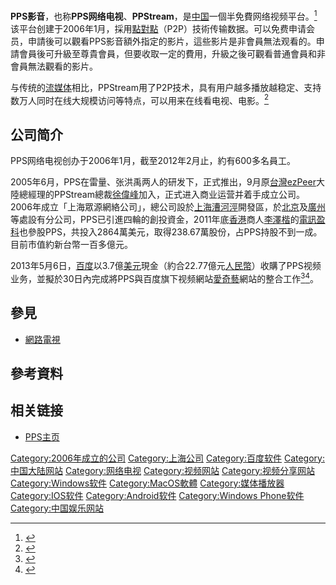 {{noteTA
|G1=IT
|G2=Communication
|1=zh-cn:高清;zh-hk:高清;zh-tw:高畫質;zh-hans:高清;zh-hant:高畫質;zh-mo:高清;
}}
{{Infobox_Software
| name = PPStream
| logo= PPS_TV_LOGO2018.png
| screenshot =
| caption =
| developer = 上海眾源網絡公司
| frequently_updated     = Yes<!--發佈版本更新？請不要編輯本頁，只須點按版本號碼！-->
| operating_system = [[Microsoft_Windows|Microsoft Windows]]<br>[[Mac_OS_X|Mac OS X]]<br>[[iPhone|iPhone]]/[[iPad|iPad]]<br>[[Windows_Phone|Windows Phone]]<br>[[Android|Android]]
| genre = 視訊[[流媒體|流媒體]]播放
| license = [[免費軟體|免費軟體]]
| website = {{URL|http://www.pps.tv/}}
}}
'''PPS影音'''，也称'''PPS网络电视'''、'''PPStream'''，是[[中華人民共和國|中国]]一個半免費网络视频平台。<ref>{{cite news |title=iPad版PPS影音再升级，强化UGC功能 |url=http://www.ce.cn/yd/gd/201210/25/t20121025_23788427.shtml |accessdate=2021-11-03 |work=中国经济网 |archive-date=2021-11-03 |archive-url=https://web.archive.org/web/20211103235558/http://www.ce.cn/yd/gd/201210/25/t20121025_23788427.shtml }}</ref>该平台创建于2006年1月，採用[[點對點|點對點]]（P2P）技術传输数据。可以免费申请会员，申請後可以觀看PPS影音額外指定的影片，這些影片是非會員無法观看的。申請會員後可升級至尊貴會員，但要收取一定的費用，升級之後可觀看普通會員和非會員無法觀看的影片。

与传统的[[流媒体|流媒体]]相比，PPStream用了P2P技术，具有用户越多播放越稳定、支持数万人同时在线大规模访问等特点，可以用来在线看电视、电影。<ref>{{cite news |title=PPS iphone客户端 用户最受欢迎的娱乐软件 |url=https://tech.huanqiu.com/article/9CaKrnJvwbj |accessdate=2021-11-03 |work=环球网 |archive-date=2022-03-08 |archive-url=https://web.archive.org/web/20220308202434/https://tech.huanqiu.com/article/9CaKrnJvwbj }}</ref>

== 公司简介 ==
PPS网络电视创办于2006年1月，截至2012年2月止，約有600多名員工。

2005年6月，PPS在雷量、张洪禹两人的研发下，正式推出，9月原[[中華民國|台灣]][[ezPeer|ezPeer]]大陸總經理的PPStream總裁[[徐偉峰|徐偉峰]]加入，正式进入商业运营并着手成立公司。2006年成立「上海眾源網絡公司」，總公司設於[[上海|上海]][[漕河涇|漕河涇]]開發區，於[[北京|北京]]及[[廣州|廣州]]等處設有分公司，PPS已引進四輪的創投資金，2011年底[[香港|香港]]商人[[李澤楷|李澤楷]]的[[電訊盈科|電訊盈科]]也參股PPS，共投入2864萬美元，取得238.67萬股份，占PPS持股不到一成。目前市值約新台幣一百多億元。

2013年5月6日，[[百度|百度]]以3.7億[[美元|美元]]現金（約合22.77億元[[人民幣|人民幣]]）收購了PPS视频业务，並擬於30日內完成將PPS與百度旗下视频網站[[愛奇藝|愛奇藝]]網站的整合工作<ref>{{Cite web |url=http://money.163.com/13/0508/02/8UAOFAOL00253B0H.html |title=百度22.77亿收购PPS_網易財經 |access-date=2013-05-08 |archive-url=https://web.archive.org/web/20140222033611/http://money.163.com/13/0508/02/8UAOFAOL00253B0H.html |archive-date=2014-02-22 |dead-url=yes }}</ref><ref>{{cite news |title=百度收购PPS视频与爱奇艺合并 或与优酷土豆争老大--传媒--人民网 |url=http://media.people.com.cn/n/2013/0508/c40606-21399750.html |accessdate=2021-11-03 |work=人民网 |archive-date=2021-11-06 |archive-url=https://web.archive.org/web/20211106012507/http://media.people.com.cn/n/2013/0508/c40606-21399750.html }}</ref>。

== 參見 ==
*[[網路電視|網路電視]]

== 參考資料 ==
<references/>

== 相关链接 ==
*[http://www.pps.tv/ PPS主页]{{Wayback|url=http://www.pps.tv/ |date=20090724163425 }}

{{P2PTV}}
{{百度產品}}
{{中国主要视频网}}
[[Category:2006年成立的公司|Category:2006年成立的公司]]
[[Category:上海公司|Category:上海公司]]
[[Category:百度软件|Category:百度软件]]
[[Category:中国大陆网站|Category:中国大陆网站]]
[[Category:网络电视|Category:网络电视]]
[[Category:视频网站|Category:视频网站]]
[[Category:视频分享网站|Category:视频分享网站]]
[[Category:Windows软件|Category:Windows软件]]
[[Category:MacOS軟體|Category:MacOS軟體]]
[[Category:媒体播放器|Category:媒体播放器]]
[[Category:IOS软件|Category:IOS软件]]
[[Category:Android软件|Category:Android软件]]
[[Category:Windows_Phone软件|Category:Windows Phone软件]]
[[Category:中国娱乐网站|Category:中国娱乐网站]]
